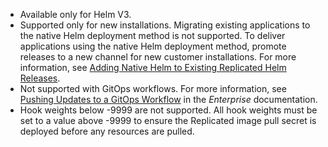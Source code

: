 * Available only for Helm V3.
* Supported only for new installations. Migrating existing applications to the native Helm deployment method is not supported. To deliver applications using the native Helm deployment method, promote releases to a new channel for new customer installations. For more information, see [Adding Native Helm to Existing Replicated Helm Releases](/vendor/helm-release#adding-native-helm-to-existing-replicated-helm-releases).
* Not supported with GitOps workflows. For more information, see [Pushing Updates to a GitOps Workflow](/enterprise/gitops-workflow) in the _Enterprise_ documentation.
* Hook weights below -9999 are not supported. All hook weights must be set to a value above -9999 to ensure the Replicated image pull secret is deployed before any resources are pulled.